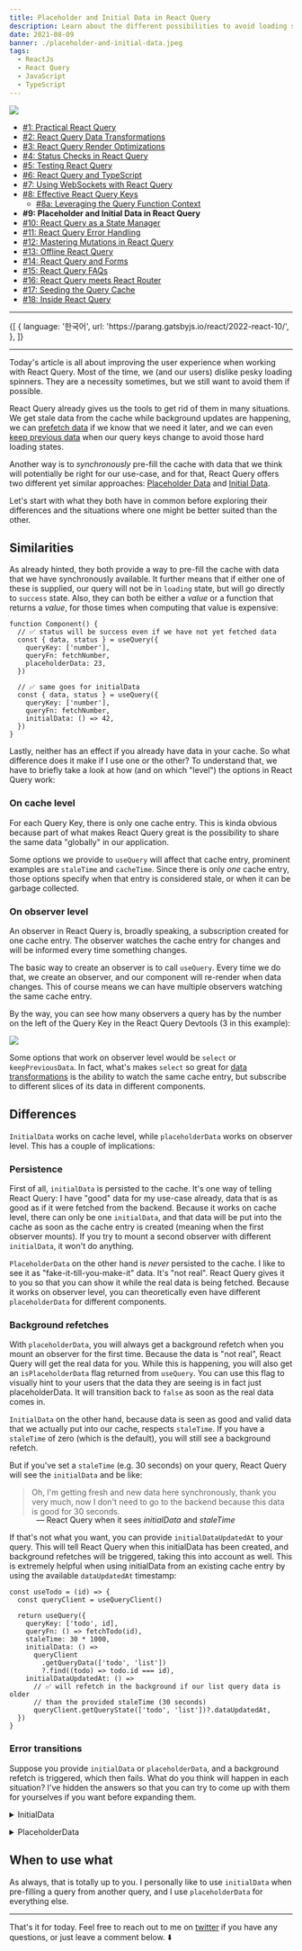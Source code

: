 ```yaml
---
title: Placeholder and Initial Data in React Query
description: Learn about the different possibilities to avoid loading spinners in React Query.
date: 2021-08-09
banner: ./placeholder-and-initial-data.jpeg
tags:
  - ReactJs
  - React Query
  - JavaScript
  - TypeScript
---
```



<img src="./placeholder-and-initial-data.jpeg" />

<Attribution name="Marco Bianchetti" url="https://unsplash.com/@marcobian" />

- [#1: Practical React Query](practical-react-query)
- [#2: React Query Data Transformations](react-query-data-transformations)
- [#3: React Query Render Optimizations](react-query-render-optimizations)
- [#4: Status Checks in React Query](status-checks-in-react-query)
- [#5: Testing React Query](testing-react-query)
- [#6: React Query and TypeScript](react-query-and-type-script)
- [#7: Using WebSockets with React Query](using-web-sockets-with-react-query)
- [#8: Effective React Query Keys](effective-react-query-keys)
  - [#8a: Leveraging the Query Function Context](leveraging-the-query-function-context)
- <b>#9: Placeholder and Initial Data in React Query</b>
- [#10: React Query as a State Manager](react-query-as-a-state-manager)
- [#11: React Query Error Handling](react-query-error-handling)
- [#12: Mastering Mutations in React Query](mastering-mutations-in-react-query)
- [#13: Offline React Query](offline-react-query)
- [#14: React Query and Forms](react-query-and-forms)
- [#15: React Query FAQs](react-query-fa-qs)
- [#16: React Query meets React Router](react-query-meets-react-router)
- [#17: Seeding the Query Cache](seeding-the-query-cache)
- [#18: Inside React Query](inside-react-query)

---

<Translations>
  {[
    {
      language: '한국어',
      url: 'https://parang.gatsbyjs.io/react/2022-react-10/',
    },
  ]}
</Translations>

---

Today's article is all about improving the user experience when working with React Query. Most of the time, we (and our users) dislike pesky loading spinners. They are a necessity sometimes, but we still want to avoid them if possible.

React Query already gives us the tools to get rid of them in many situations. We get stale data from the cache while background updates are happening, we can [prefetch data](https://react-query.tanstack.com/guides/prefetching) if we know that we need it later, and we can even [keep previous data](https://react-query.tanstack.com/guides/paginated-queries#better-paginated-queries-with-keeppreviousdata) when our query keys change to avoid those hard loading states.

Another way is to _synchronously_ pre-fill the cache with data that we think will potentially be right for our use-case, and for that, React Query offers two different yet similar approaches: [Placeholder Data](https://react-query.tanstack.com/guides/placeholder-query-data) and [Initial Data](https://react-query.tanstack.com/guides/initial-query-data).

Let's start with what they both have in common before exploring their differences and the situations where one might be better suited than the other.

## Similarities

As already hinted, they both provide a way to pre-fill the cache with data that we have synchronously available. It further means that if either one of these is supplied, our query will not be in `loading` state, but will go directly to `success` state. Also, they can both be either a _value_ or a function that returns a _value_, for those times when computing that value is expensive:

```jsx:title=success-queries
function Component() {
  // ✅ status will be success even if we have not yet fetched data
  const { data, status } = useQuery({
    queryKey: ['number'],
    queryFn: fetchNumber,
    placeholderData: 23,
  })

  // ✅ same goes for initialData
  const { data, status } = useQuery({
    queryKey: ['number'],
    queryFn: fetchNumber,
    initialData: () => 42,
  })
}
```

Lastly, neither has an effect if you already have data in your cache. So what difference does it make if I use one or the other? To understand that, we have to briefly take a look at how (and on which "level") the options in React Query work:

### On cache level

For each Query Key, there is only one cache entry. This is kinda obvious because part of what makes React Query great is the possibility to share the same data "globally" in our application.

Some options we provide to `useQuery` will affect that cache entry, prominent examples are `staleTime` and `cacheTime`. Since there is only _one_ cache entry, those options specify when that entry is considered stale, or when it can be garbage collected.

### On observer level

An observer in React Query is, broadly speaking, a subscription created for one cache entry. The observer watches the cache entry for changes and will be informed every time something changes.

The basic way to create an observer is to call `useQuery`. Every time we do that, we create an observer, and our component will re-render when data changes. This of course means we can have multiple observers watching the same cache entry.

By the way, you can see how many observers a query has by the number on the left of the Query Key in the React Query Devtools (3 in this example):

<img src="./observers.png" />

Some options that work on observer level would be `select` or `keepPreviousData`. In fact, what's makes `select` so great for [data transformations](./react-query-data-transformations#3-using-the-select-option) is the ability to watch the same cache entry, but subscribe to different slices of its data in different components.

## Differences

`InitialData` works on cache level, while `placeholderData` works on observer level. This has a couple of implications:

### Persistence

First of all, `initialData` is persisted to the cache. It's one way of telling React Query: I have "good" data for my use-case already, data that is as good as if it were fetched from the backend. Because it works on cache level, there can only be one `initialData`, and that data will be put into the cache as soon as the cache entry is created (meaning when the first observer mounts). If you try to mount a second observer with different `initialData`, it won't do anything.

`PlaceholderData` on the other hand is _never_ persisted to the cache. I like to see it as "fake-it-till-you-make-it" data. It's "not real". React Query gives it to you so that you can show it while the real data is being fetched. Because it works on observer level, you can theoretically even have different `placeholderData` for different components.

### Background refetches

With `placeholderData`, you will always get a background refetch when you mount an observer for the first time. Because the data is "not real", React Query will get the real data for you. While this is happening, you will also get an `isPlaceholderData` flag returned from `useQuery`. You can use this flag to visually hint to your users that the data they are seeing is in fact just placeholderData. It will transition back to `false` as soon as the real data comes in.

`InitialData` on the other hand, because data is seen as good and valid data that we actually put into our cache, respects `staleTime`. If you have a `staleTime` of zero (which is the default), you will still see a background refetch.

But if you've set a `staleTime` (e.g. 30 seconds) on your query, React Query will see the `initialData` and be like:

> Oh, I'm getting fresh and new data here synchronously, thank you very much, now I don't need to go to the backend because this data is good for 30 seconds.

<p style="padding-left: 3rem; margin-top: -1rem">
  — React Query when it sees <i>initialData</i> and <i>staleTime</i>
</p>

If that's not what you want, you can provide `initialDataUpdatedAt` to your query. This will tell React Query when this initialData has been created, and background refetches will be triggered, taking this into account as well. This is extremely helpful when using initialData from an existing cache entry by using the available `dataUpdatedAt` timestamp:

```jsx:title=initialDataUpdatedAt
const useTodo = (id) => {
  const queryClient = useQueryClient()

  return useQuery({
    queryKey: ['todo', id],
    queryFn: () => fetchTodo(id),
    staleTime: 30 * 1000,
    initialData: () =>
      queryClient
        .getQueryData(['todo', 'list'])
        ?.find((todo) => todo.id === id),
    initialDataUpdatedAt: () =>
      // ✅ will refetch in the background if our list query data is older
      // than the provided staleTime (30 seconds)
      queryClient.getQueryState(['todo', 'list'])?.dataUpdatedAt,
  })
}
```

### Error transitions

Suppose you provide `initialData` or `placeholderData`, and a background refetch is triggered, which then fails. What do you think will happen in each situation? I've hidden the answers so that you can try to come up with them for yourselves if you want before expanding them.

<p>
  <details>
    <summary>InitialData</summary>
    Since <i>initialData</i> is persisted in the cache, the refetch error is treated
    like any other background error. Our query will be in <i>error</i> state,
    but your <i>data</i> will still be there.
  </details>
</p>
<p>
  <details>
    <summary>PlaceholderData</summary>
    Since <i>placeholderData</i> is "fake-it-till-you-make-it" data, and we didn't
    make it, we won't see that data anymore. Our query will be in <i>
      error
    </i> state, and our <i>data</i> will be <i>undefined</i>.
  </details>
</p>

## When to use what

As always, that is totally up to you. I personally like to use `initialData` when pre-filling a query from another query, and I use `placeholderData` for everything else.

---

That's it for today. Feel free to reach out to me on [twitter](https://twitter.com/tkdodo)
if you have any questions, or just leave a comment below. ⬇️

<Comments />
